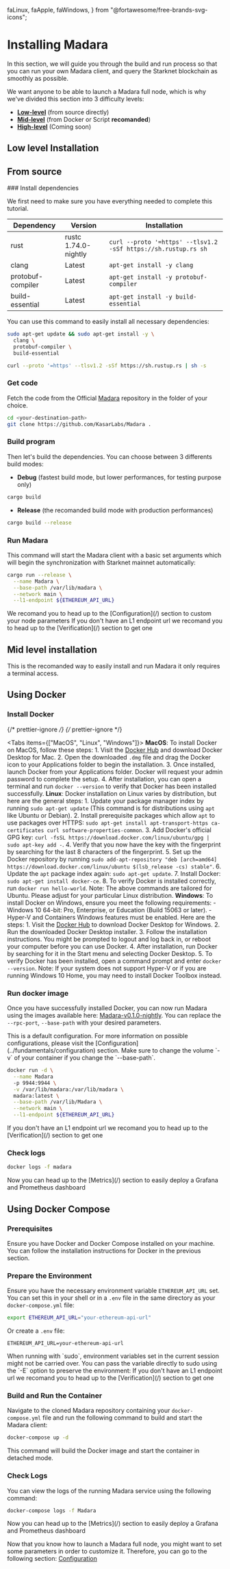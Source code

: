   faLinux,
  faApple,
  faWindows,
} from "@fortawesome/free-brands-svg-icons";

# Installing Madara

In this section, we will guide you through the build and run process so that you can run your own Madara client, and query the Starknet blockchain as smoothly as possible.

We want anyone to be able to launch a Madara full node, which is why we've divided this section into 3 difficulty levels:

- [**Low-level**](#low-level-installation-from-source) (from source directly)
- [**Mid-level**](#mid-level-installation) (from Docker or Script **recomanded**)
- [**High-level**](#high-level-installation-clicknplay) (Coming soon)

## Low level Installation

## From source

<Steps>
### Install dependencies

We first need to make sure you have everything needed to complete this tutorial.

| Dependency        | Version              | Installation                                                     |
| ----------------- | -------------------- | ---------------------------------------------------------------- |
| rust              | rustc 1.74.0-nightly | `curl --proto '=https' --tlsv1.2 -sSf https://sh.rustup.rs sh`   |
| clang             | Latest               | `apt-get install -y clang`                                       |
| protobuf-compiler | Latest               | `apt-get install -y protobuf-compiler`                           |
| build-essential   | Latest               | `apt-get install -y build-essential`                             |

You can use this command to easily install all necessary dependencies:

```bash
sudo apt-get update && sudo apt-get install -y \
  clang \
  protobuf-compiler \
  build-essential
```

```bash
curl --proto '=https' --tlsv1.2 -sSf https://sh.rustup.rs | sh -s
```

### Get code

Fetch the code from the Official [Madara](https://github.com/KasarLabs/Madara) repository in the folder of your choice.

```bash
cd <your-destination-path>
git clone https://github.com/KasarLabs/Madara .
```

### Build program

Then let's build the dependencies. You can choose between 3 differents build modes:

- **Debug** (fastest build mode, but lower performances, for testing purpose only)

```bash
cargo build
```

- **Release** (the recomanded build mode with production performances)

```bash
cargo build --release
```

### Run Madara

This command will start the Madara client with a basic set arguments which will begin the synchronization with Starknet mainnet automatically:

```bash
cargo run --release \
  --name Madara \
  --base-path /var/lib/madara \
  --network main \
  --l1-endpoint ${ETHEREUM_API_URL}
```

<Callout type="info" emoji="ℹ️">
  We recomand you to head up to the [Configuration](/) section to custom your
  node parameters
</Callout>

<Callout type="info" emoji="ℹ️">
  If you don't have an L1 endpoint url we recomand you to head up to the
  [Verification](/) section to get one
</Callout>

</Steps>

## Mid level installation

This is the recomanded way to easily install and run Madara it only requires a terminal access.

## Using Docker

<Steps>

### Install Docker

{/* prettier-ignore */}
{/* prettier-ignore */}

<Tabs items={["MacOS", "Linux", "Windows"]}>
  <Tab>
    **MacOS**: To install Docker on MacOS, follow these steps: 1. Visit the
    [Docker
    Hub](https://hub.docker.com/editions/community/docker-ce-desktop-mac/) and
    download Docker Desktop for Mac. 2. Open the downloaded `.dmg` file and drag
    the Docker icon to your Applications folder to begin the installation. 3.
    Once installed, launch Docker from your Applications folder. Docker will
    request your admin password to complete the setup. 4. After installation,
    you can open a terminal and run `docker --version` to verify that Docker has
    been installed successfully.
  </Tab>
  <Tab>
    **Linux**: Docker installation on Linux varies by distribution, but here are
    the general steps: 1. Update your package manager index by running `sudo
    apt-get update` (This command is for distributions using `apt` like Ubuntu
    or Debian). 2. Install prerequisite packages which allow `apt` to use
    packages over HTTPS: `sudo apt-get install apt-transport-https
    ca-certificates curl software-properties-common`. 3. Add Docker's official
    GPG key: `curl -fsSL https://download.docker.com/linux/ubuntu/gpg | sudo
    apt-key add -`. 4. Verify that you now have the key with the fingerprint by
    searching for the last 8 characters of the fingerprint. 5. Set up the Docker
    repository by running `sudo add-apt-repository "deb [arch=amd64]
    https://download.docker.com/linux/ubuntu $(lsb_release -cs) stable"`. 6.
    Update the `apt` package index again: `sudo apt-get update`. 7. Install
    Docker: `sudo apt-get install docker-ce`. 8. To verify Docker is installed
    correctly, run `docker run hello-world`. Note: The above commands are
    tailored for Ubuntu. Please adjust for your particular Linux distribution.
  </Tab>
  <Tab>
    **Windows**: To install Docker on Windows, ensure you meet the following
    requirements: - Windows 10 64-bit: Pro, Enterprise, or Education (Build
    15063 or later). - Hyper-V and Containers Windows features must be enabled.
    Here are the steps: 1. Visit the [Docker
    Hub](https://hub.docker.com/editions/community/docker-ce-desktop-windows/)
    to download Docker Desktop for Windows. 2. Run the downloaded Docker Desktop
    installer. 3. Follow the installation instructions. You might be prompted to
    logout and log back in, or reboot your computer before you can use Docker.
    4. After installation, run Docker by searching for it in the Start menu and
    selecting Docker Desktop. 5. To verify Docker has been installed, open a
    command prompt and enter `docker --version`. Note: If your system does not
    support Hyper-V or if you are running Windows 10 Home, you may need to
    install Docker Toolbox instead.
  </Tab>
</Tabs>

### Run docker image

Once you have successfully installed Docker, you can now run Madara using the images available here: [Madara-v0.1.0-nightly](https://link).
You can replace the `--rpc-port`, `--base-path` with your desired parameters.

<Callout type="info" emoji="ℹ️">
  This is a default configuration. For more information on possible
  configurations, please visit the
  [Configuration](../fundamentals/configuration) section.
</Callout>

<Callout type="warning" emoji="⚠️">
  Make sure to change the volume `-v` of your container if you change the
  `--base-path`.
</Callout>

```bash
docker run -d \
  --name Madara
  -p 9944:9944 \
  -v /var/lib/madara:/var/lib/madara \
  madara:latest \
  --base-path /var/lib/Madara \
  --network main \
  --l1-endpoint ${ETHEREUM_API_URL}
```

<Callout type="info" emoji="ℹ️">
  If you don't have an L1 endpoint url we recomand you to head up to the
  [Verification](/) section to get one
</Callout>

### Check logs

```bash
docker logs -f madara
```

<Callout type="info" emoji="ℹ️">
  Now you can head up to the [Metrics](/) section to easily deploy a Grafana and
  Prometheus dashboard
</Callout>

</Steps>

## Using Docker Compose

<Steps>

### Prerequisites

Ensure you have Docker and Docker Compose installed on your machine. You can follow the installation instructions for Docker in the previous section.

### Prepare the Environment

Ensure you have the necessary environment variable `ETHEREUM_API_URL` set. You can set this in your shell or in a `.env` file in the same directory as your `docker-compose.yml` file:

```bash
export ETHEREUM_API_URL="your-ethereum-api-url"
```

Or create a `.env` file:

```
ETHEREUM_API_URL=your-ethereum-api-url
```

<Callout type="warning" emoji="⚠️">
  When running with `sudo`, environment variables set in the current session might not be carried over. You can pass the variable directly to sudo using the `-E` option to preserve the environment:
</Callout>

<Callout type="info" emoji="ℹ️">
  If you don't have an L1 endpoint url we recomand you to head up to the
  [Verification](/) section to get one
</Callout>

### Build and Run the Container

Navigate to the cloned Madara repository containing your `docker-compose.yml` file and run the following command to build and start the Madara client:

```bash
docker-compose up -d
```

This command will build the Docker image and start the container in detached mode.

### Check Logs

You can view the logs of the running Madara service using the following command:

```bash
docker-compose logs -f Madara
```

<Callout type="info" emoji="ℹ️">
  Now you can head up to the [Metrics](/) section to easily deploy a Grafana and
  Prometheus dashboard
</Callout>

</Steps>

Now that you know how to launch a Madara full node, you might want to set some parameters in order to customize it.
Therefore, you can go to the following section: [Configuration](https://link)
